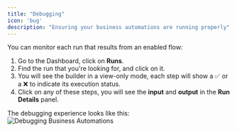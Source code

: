 ---
title: "Debugging"
icon: 'bug'
description: "Ensuring your business automations are running properly"
---

You can monitor each run that results from an enabled flow:

1. Go to the Dashboard, click on **Runs**.
2. Find the run that you're looking for, and click on it.
3. You will see the builder in a view-only mode, each step will show a ✅ or a ❌ to indicate its execution status.
4. Click on any of these steps, you will see the **input** and **output** in the **Run Details** panel.

The debugging experience looks like this:
![Debugging Business Automations](/resources/screenshots/using-activepieces-debugging.png)
